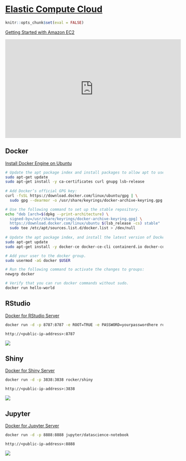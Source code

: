 # [Elastic Compute Cloud](https://aws.amazon.com/ec2/)

```r
knitr::opts_chunk$set(eval = FALSE)
```

[Getting Started with Amazon EC2](https://aws.amazon.com/ec2/getting-started/)

<iframe width="560" height="315" src="https://www.youtube.com/embed/JcsxpTFQ9pU" title="YouTube video player" frameborder="0" allow="accelerometer; autoplay; clipboard-write; encrypted-media; gyroscope; picture-in-picture" allowfullscreen></iframe>

## Docker

[Install Docker Engine on Ubuntu](https://docs.docker.com/engine/install/ubuntu/)

```bash
# Update the apt package index and install packages to allow apt to use a repository over HTTPS:
sudo apt-get update
sudo apt-get install -y ca-certificates curl gnupg lsb-release
    
# Add Docker’s official GPG key:
curl -fsSL https://download.docker.com/linux/ubuntu/gpg | \
  sudo gpg --dearmor -o /usr/share/keyrings/docker-archive-keyring.gpg

# Use the following command to set up the stable repository.
echo "deb [arch=$(dpkg --print-architecture) \
  signed-by=/usr/share/keyrings/docker-archive-keyring.gpg] \
  https://download.docker.com/linux/ubuntu $(lsb_release -cs) stable" | \
  sudo tee /etc/apt/sources.list.d/docker.list > /dev/null
  
# Update the apt package index, and install the latest version of Docker Engine, containerd, and Docker Compose.
sudo apt-get update
sudo apt-get install -y docker-ce docker-ce-cli containerd.io docker-compose-plugin

# Add your user to the docker group.
sudo usermod -aG docker $USER

# Run the following command to activate the changes to groups:
newgrp docker 

# Verify that you can run docker commands without sudo.
docker run hello-world
```

## RStudio

[Docker for RStudio Server](https://hub.docker.com/r/rocker/rstudio)

```bash
docker run -d -p 8787:8787 -e ROOT=TRUE -e PASSWORD=yourpasswordhere rocker/rstudio
```

`http://<public-ip-address>:8787`

![](images/rstudio.PNG)

## Shiny

[Docker for Shiny Server](https://hub.docker.com/r/rocker/shiny)

```bash
docker run -d -p 3838:3838 rocker/shiny
```

`http://<public-ip-address>:3838`

![](images/shiny.PNG)

## Jupyter

[Docker for Jupyter Server](https://hub.docker.com/r/jupyter/datascience-notebook)

```bash
docker run -d -p 8888:8888 jupyter/datascience-notebook
```

`http://<public-ip-address>:8888`

![](images/jupyter.PNG)

